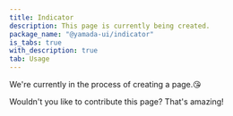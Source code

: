 ```yaml
---
title: Indicator
description: This page is currently being created.
package_name: "@yamada-ui/indicator"
is_tabs: true
with_description: true
tab: Usage
---
```


We're currently in the process of creating a page.😘

Wouldn't you like to contribute this page? That's amazing!
